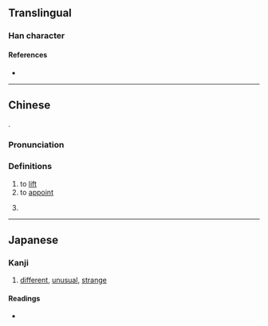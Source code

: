{{character info/new}}
{{also|異}}
==Translingual==

===Han character===
{{Han char|rn=55|rad=廾|as=03|sn=6|four=17441|canj=RUT,SUT|ids=⿱巳廾(G),⿱己廾(HTJK)}}

====References====
* {{Han ref|kx=0353.120|dkj=09591|dj=0668.130|hdz=10514.110|uh=5F02|ud=24322|bh=C9DD|bd=51677}}

----

==Chinese==
{{Han etym}}
{{Han compound|以|alt1=㠯|廾|c1=p|c2=s|ls=psc}}.

===Pronunciation===
{{zh-pron
|m=yì
|mc=y
|oc=y
|ma=
|cat=v
}}

===Definitions===
{{zh-hanzi}}

# to [[lift]]
# to [[appoint]]
# {{zh-alt-form|*異|dot=;}} {{n-g|also the simplified form of {{l|zh|異}}.}}

----

==Japanese==

===Kanji===
{{ja-kanji|grade=|rs=廾03}}

# [[different]], [[unusual]], [[strange]]

====Readings====
* {{ja-readings|on=[[い]] (i)|kun=[[あげる]] (ageru)}}